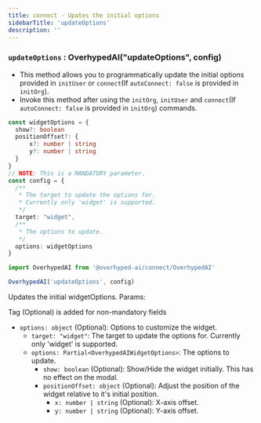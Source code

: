 ```yaml
---
title: connect - Upates the initial options
sidebarTitle: 'updateOptions'
description: ''
---
```


### `updateOptions` : OverhypedAI("updateOptions", config)

- This method allows you to programmatically update the initial options provided in `initUser` or `connect`(If `autoConnect: false` is provided in `initOrg`).
- Invoke this method after using the `initOrg`, `initUser` and `connect`(If `autoConnect: false` is provided in `initOrg`) commands.

```typescript
const widgetOptions = {
  show?: boolean
  positionOffset?: {
      x?: number | string
      y?: number | string
  }
}
// NOTE: This is a MANDATORY parameter.
const config = {
  /**
   * The target to update the options for.
   * Currently only 'widget' is supported.
   */
  target: "widget",
  /**
   * The options to update.
   */
  options: widgetOptions
}
```

```typescript {3}
import OverhypedAI from '@overhyped-ai/connect/OverhypedAI'

OverhypedAI('updateOptions', config)
```

Updates the initial widgetOptions. Params:

<Tip>Tag (Optional) is added for non-mandatory fields</Tip>

- `options: object` (Optional): Options to customize the widget.
  - `target: "widget"`: The target to update the options for. Currently only 'widget' is supported.
  - `options: Partial<OverhypedAIWidgetOptions>`: The options to update.
    - `show: boolean` (Optional): Show/Hide the widget initially. This has no effect on the modal.
    - `positionOffset: object` (Optional): Adjust the position of the widget relative to it's initial position.
      - `x: number | string` (Optional): X-axis offset.
      - `y: number | string` (Optional): Y-axis offset.
